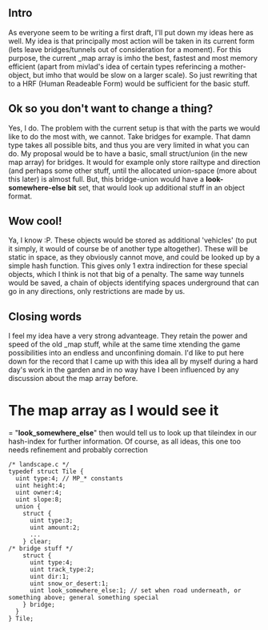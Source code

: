==Intro==
As everyone seem to be writing a first draft, I'll put down my ideas here as well. My idea is that principally most action will be taken in its current form (lets leave bridges/tunnels out of consideration for a moment). For this purpose, the current _map array is imho the best, fastest and most memory efficient (apart from mivlad's idea of certain types referincing a mother-object, but imho that would be slow on a larger scale). So just rewriting that to a HRF (Human Readeable Form) would be sufficient for the basic stuff.

==Ok so you don't want to change a thing?==
Yes, I do. The problem with the current setup is that with the parts we would like to do the most with, we cannot. Take bridges for example. That damn type takes all possible bits, and thus you are very limited in what you can do. My proposal would be to have a basic, small struct/union (in the new map array) for bridges. It would for example only store railtype and direction (and perhaps some other stuff, until the allocated union-space (more about this later) is almost full. But, this bridge-union would have a <b>look-somewhere-else bit</b> set, that would look up additional stuff in an object format.

==Wow cool!==
Ya, I know :P. These objects would be stored as additional 'vehicles' (to put it simply, it would of course be of another type altogether). These will be static in space, as they obviously cannot move, and could be looked up by a simple hash function. This gives only 1 extra indirection for these special objects, which I think is not that big of a penalty. The same way tunnels would be saved, a chain of objects identifying spaces underground that can go in any directions, only restrictions are made by us.

==Closing words==
I feel my idea have a very strong advanteage. They retain the power and speed of the old _map stuff, while at the same time xtending the game possibilities into an endless and unconfining domain. I'd like to put here down for the record that I came up with this idea all by myself during a hard day's work in the garden and in no way have I been influenced by any discussion about the map array before.

=The map array as I would see it==
"<b>look_somewhere_else</b>" then would tell us to look up that tileindex in our hash-index for further information. Of course, as all ideas, this one too needs refinement and probably correction
<pre>
/* landscape.c */
typedef struct Tile {
  uint type:4; // MP_* constants
  uint height:4;
  uint owner:4;
  uint slope:8;
  union {
    struct {
      uint type:3;
      uint amount:2;
      ...
    } clear;
/* bridge stuff */
    struct {
      uint type:4;
      uint track_type:2;
      uint dir:1;
      uint snow_or_desert:1;
      uint look_somewhere_else:1; // set when road underneath, or something above; general something special
    } bridge;
  }
} Tile;
</pre>